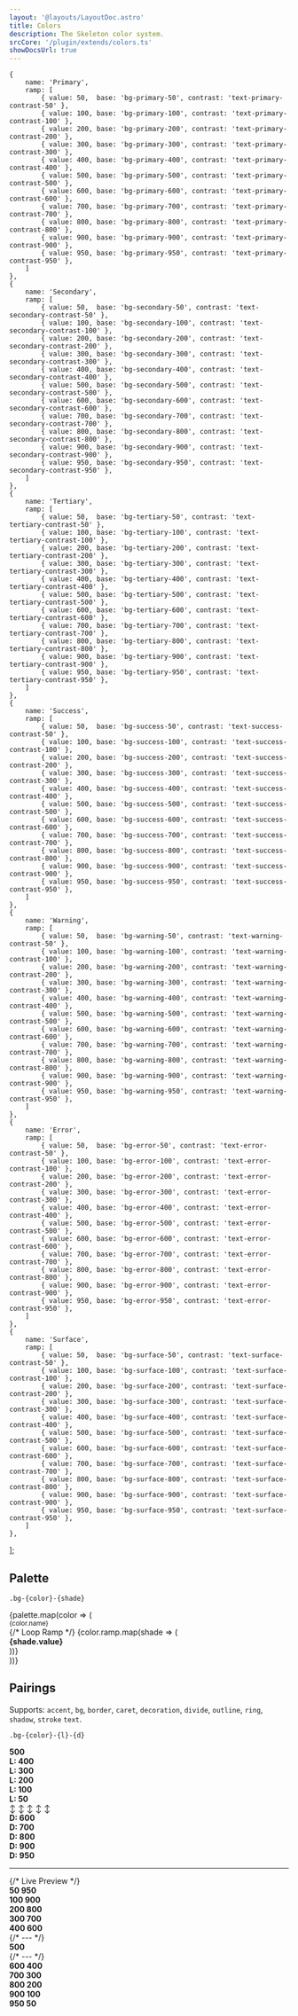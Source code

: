 ```yaml
---
layout: '@layouts/LayoutDoc.astro'
title: Colors
description: The Skeleton color system.
srcCore: '/plugin/extends/colors.ts'
showDocsUrl: true
---
```



	{
		name: 'Primary',
		ramp: [
			{ value: 50,  base: 'bg-primary-50', contrast: 'text-primary-contrast-50' },
			{ value: 100, base: 'bg-primary-100', contrast: 'text-primary-contrast-100' },
			{ value: 200, base: 'bg-primary-200', contrast: 'text-primary-contrast-200' },
			{ value: 300, base: 'bg-primary-300', contrast: 'text-primary-contrast-300' },
			{ value: 400, base: 'bg-primary-400', contrast: 'text-primary-contrast-400' },
			{ value: 500, base: 'bg-primary-500', contrast: 'text-primary-contrast-500' },
			{ value: 600, base: 'bg-primary-600', contrast: 'text-primary-contrast-600' },
			{ value: 700, base: 'bg-primary-700', contrast: 'text-primary-contrast-700' },
			{ value: 800, base: 'bg-primary-800', contrast: 'text-primary-contrast-800' },
			{ value: 900, base: 'bg-primary-900', contrast: 'text-primary-contrast-900' },
			{ value: 950, base: 'bg-primary-950', contrast: 'text-primary-contrast-950' },
		]
	},
	{
		name: 'Secondary',
		ramp: [
			{ value: 50,  base: 'bg-secondary-50', contrast: 'text-secondary-contrast-50' },
			{ value: 100, base: 'bg-secondary-100', contrast: 'text-secondary-contrast-100' },
			{ value: 200, base: 'bg-secondary-200', contrast: 'text-secondary-contrast-200' },
			{ value: 300, base: 'bg-secondary-300', contrast: 'text-secondary-contrast-300' },
			{ value: 400, base: 'bg-secondary-400', contrast: 'text-secondary-contrast-400' },
			{ value: 500, base: 'bg-secondary-500', contrast: 'text-secondary-contrast-500' },
			{ value: 600, base: 'bg-secondary-600', contrast: 'text-secondary-contrast-600' },
			{ value: 700, base: 'bg-secondary-700', contrast: 'text-secondary-contrast-700' },
			{ value: 800, base: 'bg-secondary-800', contrast: 'text-secondary-contrast-800' },
			{ value: 900, base: 'bg-secondary-900', contrast: 'text-secondary-contrast-900' },
			{ value: 950, base: 'bg-secondary-950', contrast: 'text-secondary-contrast-950' },
		]
	},
	{
		name: 'Tertiary',
		ramp: [
			{ value: 50,  base: 'bg-tertiary-50', contrast: 'text-tertiary-contrast-50' },
			{ value: 100, base: 'bg-tertiary-100', contrast: 'text-tertiary-contrast-100' },
			{ value: 200, base: 'bg-tertiary-200', contrast: 'text-tertiary-contrast-200' },
			{ value: 300, base: 'bg-tertiary-300', contrast: 'text-tertiary-contrast-300' },
			{ value: 400, base: 'bg-tertiary-400', contrast: 'text-tertiary-contrast-400' },
			{ value: 500, base: 'bg-tertiary-500', contrast: 'text-tertiary-contrast-500' },
			{ value: 600, base: 'bg-tertiary-600', contrast: 'text-tertiary-contrast-600' },
			{ value: 700, base: 'bg-tertiary-700', contrast: 'text-tertiary-contrast-700' },
			{ value: 800, base: 'bg-tertiary-800', contrast: 'text-tertiary-contrast-800' },
			{ value: 900, base: 'bg-tertiary-900', contrast: 'text-tertiary-contrast-900' },
			{ value: 950, base: 'bg-tertiary-950', contrast: 'text-tertiary-contrast-950' },
		]
	},
	{
		name: 'Success',
		ramp: [
			{ value: 50,  base: 'bg-success-50', contrast: 'text-success-contrast-50' },
			{ value: 100, base: 'bg-success-100', contrast: 'text-success-contrast-100' },
			{ value: 200, base: 'bg-success-200', contrast: 'text-success-contrast-200' },
			{ value: 300, base: 'bg-success-300', contrast: 'text-success-contrast-300' },
			{ value: 400, base: 'bg-success-400', contrast: 'text-success-contrast-400' },
			{ value: 500, base: 'bg-success-500', contrast: 'text-success-contrast-500' },
			{ value: 600, base: 'bg-success-600', contrast: 'text-success-contrast-600' },
			{ value: 700, base: 'bg-success-700', contrast: 'text-success-contrast-700' },
			{ value: 800, base: 'bg-success-800', contrast: 'text-success-contrast-800' },
			{ value: 900, base: 'bg-success-900', contrast: 'text-success-contrast-900' },
			{ value: 950, base: 'bg-success-950', contrast: 'text-success-contrast-950' },
		]
	},
	{
		name: 'Warning',
		ramp: [
			{ value: 50,  base: 'bg-warning-50', contrast: 'text-warning-contrast-50' },
			{ value: 100, base: 'bg-warning-100', contrast: 'text-warning-contrast-100' },
			{ value: 200, base: 'bg-warning-200', contrast: 'text-warning-contrast-200' },
			{ value: 300, base: 'bg-warning-300', contrast: 'text-warning-contrast-300' },
			{ value: 400, base: 'bg-warning-400', contrast: 'text-warning-contrast-400' },
			{ value: 500, base: 'bg-warning-500', contrast: 'text-warning-contrast-500' },
			{ value: 600, base: 'bg-warning-600', contrast: 'text-warning-contrast-600' },
			{ value: 700, base: 'bg-warning-700', contrast: 'text-warning-contrast-700' },
			{ value: 800, base: 'bg-warning-800', contrast: 'text-warning-contrast-800' },
			{ value: 900, base: 'bg-warning-900', contrast: 'text-warning-contrast-900' },
			{ value: 950, base: 'bg-warning-950', contrast: 'text-warning-contrast-950' },
		]
	},
	{
		name: 'Error',
		ramp: [
			{ value: 50,  base: 'bg-error-50', contrast: 'text-error-contrast-50' },
			{ value: 100, base: 'bg-error-100', contrast: 'text-error-contrast-100' },
			{ value: 200, base: 'bg-error-200', contrast: 'text-error-contrast-200' },
			{ value: 300, base: 'bg-error-300', contrast: 'text-error-contrast-300' },
			{ value: 400, base: 'bg-error-400', contrast: 'text-error-contrast-400' },
			{ value: 500, base: 'bg-error-500', contrast: 'text-error-contrast-500' },
			{ value: 600, base: 'bg-error-600', contrast: 'text-error-contrast-600' },
			{ value: 700, base: 'bg-error-700', contrast: 'text-error-contrast-700' },
			{ value: 800, base: 'bg-error-800', contrast: 'text-error-contrast-800' },
			{ value: 900, base: 'bg-error-900', contrast: 'text-error-contrast-900' },
			{ value: 950, base: 'bg-error-950', contrast: 'text-error-contrast-950' },
		]
	},
	{
		name: 'Surface',
		ramp: [
			{ value: 50,  base: 'bg-surface-50', contrast: 'text-surface-contrast-50' },
			{ value: 100, base: 'bg-surface-100', contrast: 'text-surface-contrast-100' },
			{ value: 200, base: 'bg-surface-200', contrast: 'text-surface-contrast-200' },
			{ value: 300, base: 'bg-surface-300', contrast: 'text-surface-contrast-300' },
			{ value: 400, base: 'bg-surface-400', contrast: 'text-surface-contrast-400' },
			{ value: 500, base: 'bg-surface-500', contrast: 'text-surface-contrast-500' },
			{ value: 600, base: 'bg-surface-600', contrast: 'text-surface-contrast-600' },
			{ value: 700, base: 'bg-surface-700', contrast: 'text-surface-contrast-700' },
			{ value: 800, base: 'bg-surface-800', contrast: 'text-surface-contrast-800' },
			{ value: 900, base: 'bg-surface-900', contrast: 'text-surface-contrast-900' },
			{ value: 950, base: 'bg-surface-950', contrast: 'text-surface-contrast-950' },
		]
	},
];

## Palette

```
.bg-{color}-{shade}
```

<div class="space-y-4 lg:space-y-0.5">
    {palette.map(color => (
        <div class="grid grid-cols-1 lg:grid-cols-[100px_auto] gap-0 lg:gap-4 items-center">
            <small class="opacity-60">{color.name}</small>
            <div class="grid grid-cols-11 gap-0.5">
                {/* Loop Ramp */}
                {color.ramp.map(shade => (
                    <div class={`${shade.base} py-3 flex justify-center items-center`}>
                        <strong class:list={[ shade.contrast, { underline: shade.value === 500 }, 'text-sm rounded-container' ]} >
                            {shade.value}
                        </strong>
                    </div>
                ))}
            </div>
        </div>
    ))}
</div>

## Pairings

Supports: `accent`, `bg`, `border`, `caret`, `decoration`, `divide`, `outline`, `ring`, `shadow`, `stroke` `text`.

```
.bg-{color}-{l}-{d}
```

<div class="grid grid-cols-[112px_1fr] gap-2 md:gap-4 item-center">
    <div class="bg-primary-500 aspect-square flex justify-center items-center rounded-container">
        <strong class="text-primary-contrast-500 text-sm">500</strong>
    </div>
    <div>
        <div class="grid grid-cols-5 gap-2 md:gap-4">
            <div class="bg-primary-400 py-3 flex justify-center items-center rounded-container">
                <strong class="text-primary-contrast-400 text-sm">L: 400</strong>
            </div>
            <div class="bg-primary-300 py-3 flex justify-center items-center rounded-container">
                <strong class="text-primary-contrast-300 text-sm">L: 300</strong>
            </div>
            <div class="bg-primary-200 py-3 flex justify-center items-center rounded-container">
                <strong class="text-primary-contrast-200 text-sm">L: 200</strong>
            </div>
            <div class="bg-primary-100 py-3 flex justify-center items-center rounded-container">
                <strong class="text-primary-contrast-100 text-sm">L: 100</strong>
            </div>
            <div class="bg-primary-50 py-3 flex justify-center items-center rounded-container">
                <strong class="text-primary-contrast-50 text-sm">L: 50</strong>
            </div>
        </div>
        <div class="grid grid-cols-5 gap-2 md:gap-4">
            <span class="text-center opacity-60">↕</span>
            <span class="text-center opacity-60">↕</span>
            <span class="text-center opacity-60">↕</span>
            <span class="text-center opacity-60">↕</span>
            <span class="text-center opacity-60">↕</span>
        </div>
        <div class="grid grid-cols-5 gap-2 md:gap-4">
            <div class="bg-primary-600 py-3 flex justify-center items-center rounded-container">
                <strong class="text-primary-contrast-600 text-sm">D: 600</strong>
            </div>
            <div class="bg-primary-700 py-3 flex justify-center items-center rounded-container">
                <strong class="text-primary-contrast-700 text-sm">D: 700</strong>
            </div>
            <div class="bg-primary-800 py-3 flex justify-center items-center rounded-container">
                <strong class="text-primary-contrast-800 text-sm">D: 800</strong>
            </div>
            <div class="bg-primary-900 py-3 flex justify-center items-center rounded-container">
                <strong class="text-primary-contrast-900 text-sm">D: 900</strong>
            </div>
            <div class="bg-primary-950 py-3 flex justify-center items-center rounded-container">
                <strong class="text-primary-contrast-950 text-sm">D: 950</strong>
            </div>
        </div>
    </div>
</div>
<hr class="hr" />
{/* Live Preview */}
<div class="grid grid-cols-1 lg:grid-cols-11 gap-2">
    <div class="bg-primary-50-950 py-3 flex justify-center items-center rounded-container">
        <strong class="text-primary-contrast-50 dark:text-primary-contrast-950 text-xs flex flex-col items-center gap-0">
            <span>50</span>
            <span>950</span>
        </strong>
    </div>
    <div class="bg-primary-100-900 py-3 flex justify-center items-center rounded-container">
        <strong class="text-primary-contrast-100 dark:text-primary-contrast-900 text-xs flex flex-col items-center gap-0">
            <span>100</span>
            <span>900</span>
        </strong>
    </div>
    <div class="bg-primary-200-800 py-3 flex justify-center items-center rounded-container">
        <strong class="text-primary-contrast-200 dark:text-primary-contrast-800 text-xs flex flex-col items-center gap-0">
            <span>200</span>
            <span>800</span>
        </strong>
    </div>
    <div class="bg-primary-300-700 py-3 flex justify-center items-center rounded-container">
        <strong class="text-primary-contrast-300 dark:text-primary-contrast-700 text-xs flex flex-col items-center gap-0">
            <span>300</span>
            <span>700</span>
        </strong>
    </div>
    <div class="bg-primary-400-600 py-3 flex justify-center items-center rounded-container">
        <strong class="text-primary-contrast-400 dark:text-primary-contrast-600 text-xs flex flex-col items-center gap-0">
            <span>400</span>
            <span>600</span>
        </strong>
    </div>
    {/* --- */}
    <div class="bg-primary-500 py-3 flex justify-center items-center rounded-container">
        <strong class="text-primary-contrast-500 text-xs flex flex-col items-center gap-0">500</strong>
    </div>
    {/* --- */}
    <div class="bg-primary-600-400 py-3 flex justify-center items-center rounded-container">
        <strong class="text-primary-contrast-600 dark:text-primary-contrast-400 text-xs flex flex-col items-center gap-0">
            <span>600</span>
            <span>400</span>
        </strong>
    </div>
    <div class="bg-primary-700-300 py-3 flex justify-center items-center rounded-container">
        <strong class="text-primary-contrast-700 dark:text-primary-contrast-300 text-xs flex flex-col items-center gap-0">
            <span>700</span>
            <span>300</span>
        </strong>
    </div>
    <div class="bg-primary-800-200 py-3 flex justify-center items-center rounded-container">
        <strong class="text-primary-contrast-800 dark:text-primary-contrast-200 text-xs flex flex-col items-center gap-0">
            <span>800</span>
            <span>200</span>
        </strong>
    </div>
    <div class="bg-primary-900-100 py-3 flex justify-center items-center rounded-container">
        <strong class="text-primary-contrast-900 dark:text-primary-contrast-100 text-xs flex flex-col items-center gap-0">
            <span>900</span>
            <span>100</span>
        </strong>
    </div>
    <div class="bg-primary-950-50 py-3 flex justify-center items-center rounded-container">
        <strong class="text-primary-contrast-950 dark:text-primary-contrast-50 text-xs flex flex-col items-center gap-0">
            <span>950</span>
            <span>50</span>
        </strong>
    </div>
</div>

